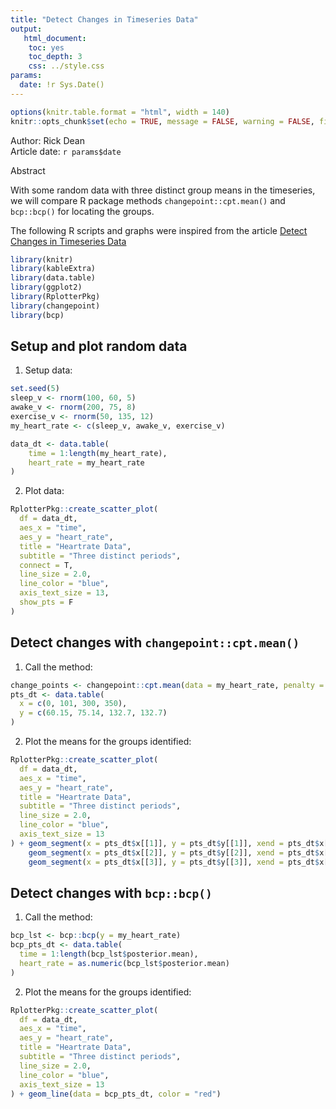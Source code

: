 ```yaml
---
title: "Detect Changes in Timeseries Data"
output: 
   html_document:
    toc: yes
    toc_depth: 3
    css: ../style.css
params:
  date: !r Sys.Date()    
---
```


```r
options(knitr.table.format = "html", width = 140)
knitr::opts_chunk$set(echo = TRUE, message = FALSE, warning = FALSE, fig.width = 12, fig.height = 8)
```

<div>Author: Rick Dean</div>
<div>Article date: `r params$date`</div>

<div class="abstract">
  <p class="abstract">Abstract</p>
With some random data with three distinct group means in the timeseries, we will compare R package methods
`changepoint::cpt.mean()` and `bcp::bcp()` for locating the groups.

The following R scripts and graphs were inspired from the article [Detect Changes in Timeseries Data](https://www.r-bloggers.com/2021/03/detect-the-changes-in-timeseries-data/?utm_source=feedburner&utm_medium=email&utm_campaign=Feed%3A+RBloggers+%28R+bloggers%29)
</div>  

```r
library(knitr)
library(kableExtra)
library(data.table)
library(ggplot2)
library(RplotterPkg)
library(changepoint)
library(bcp)
```

## Setup and plot random data
1. Setup data:
```r
set.seed(5)
sleep_v <- rnorm(100, 60, 5)
awake_v <- rnorm(200, 75, 8)
exercise_v <- rnorm(50, 135, 12)
my_heart_rate <- c(sleep_v, awake_v, exercise_v)

data_dt <- data.table(
    time = 1:length(my_heart_rate),
    heart_rate = my_heart_rate
)
```
2. Plot data:
```r
RplotterPkg::create_scatter_plot(
  df = data_dt,
  aes_x = "time",
  aes_y = "heart_rate",
  title = "Heartrate Data",
  subtitle = "Three distinct periods",
  connect = T,
  line_size = 2.0,
  line_color = "blue",
  axis_text_size = 13,
  show_pts = F
)
```

## Detect changes with `changepoint::cpt.mean()`
1. Call the method:
```r
change_points <- changepoint::cpt.mean(data = my_heart_rate, penalty = "None", method = "SegNeigh", Q = 3)
pts_dt <- data.table(
  x = c(0, 101, 300, 350),
  y = c(60.15, 75.14, 132.7, 132.7)
)
```
2. Plot the means for the groups identified:
```r
RplotterPkg::create_scatter_plot(
  df = data_dt,
  aes_x = "time",
  aes_y = "heart_rate",
  title = "Heartrate Data",
  subtitle = "Three distinct periods",
  line_size = 2.0,
  line_color = "blue",
  axis_text_size = 13
) + geom_segment(x = pts_dt$x[[1]], y = pts_dt$y[[1]], xend = pts_dt$x[[2]], yend = pts_dt$y[[1]], color = "red") +
    geom_segment(x = pts_dt$x[[2]], y = pts_dt$y[[2]], xend = pts_dt$x[[3]], yend = pts_dt$y[[2]], color = "red") +
    geom_segment(x = pts_dt$x[[3]], y = pts_dt$y[[3]], xend = pts_dt$x[[4]], yend = pts_dt$y[[3]], color = "red")
```

## Detect changes with `bcp::bcp()`
1. Call the method:
```r
bcp_lst <- bcp::bcp(y = my_heart_rate)
bcp_pts_dt <- data.table(
  time = 1:length(bcp_lst$posterior.mean),
  heart_rate = as.numeric(bcp_lst$posterior.mean)
)
```

2. Plot the means for the groups identified:
```r

RplotterPkg::create_scatter_plot(
  df = data_dt,
  aes_x = "time",
  aes_y = "heart_rate",
  title = "Heartrate Data",
  subtitle = "Three distinct periods",
  line_size = 2.0,
  line_color = "blue",
  axis_text_size = 13
) + geom_line(data = bcp_pts_dt, color = "red")
```
